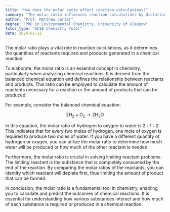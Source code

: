 ```yaml
---
title: "How does the molar ratio affect reaction calculations?"
summary: "The molar ratio influences reaction calculations by dictating the quantities of reactants required and the products generated in a chemical reaction."
author: "Prof. Matthew Carter"
degree: "PhD in Environmental Chemistry, University of Glasgow"
tutor_type: "GCSE Chemistry Tutor"
date: 2024-01-22
---
```


The molar ratio plays a vital role in reaction calculations, as it determines the quantities of reactants required and products generated in a chemical reaction.

To elaborate, the molar ratio is an essential concept in chemistry, particularly when analyzing chemical reactions. It is derived from the balanced chemical equation and defines the relationship between reactants and products. This ratio can be employed to calculate the amount of reactants necessary for a reaction or the amount of products that can be produced.

For example, consider the balanced chemical equation:

$$
2 \text{H}_2 + \text{O}_2 \rightarrow 2 \text{H}_2\text{O}
$$

In this equation, the molar ratio of hydrogen to oxygen to water is $2:1:2$. This indicates that for every two moles of hydrogen, one mole of oxygen is required to produce two moles of water. If you have a different quantity of hydrogen or oxygen, you can utilize the molar ratio to determine how much water will be produced or how much of the other reactant is needed.

Furthermore, the molar ratio is crucial in solving limiting reactant problems. The limiting reactant is the substance that is completely consumed by the end of the reaction. By comparing the molar ratios of the reactants, you can identify which reactant will deplete first, thus limiting the amount of product that can be formed.

In conclusion, the molar ratio is a fundamental tool in chemistry, enabling you to calculate and predict the outcomes of chemical reactions. It is essential for understanding how various substances interact and how much of each substance is required or produced in a chemical reaction.
    